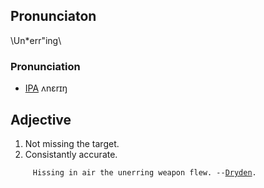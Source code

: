 ==Pronunciaton==
\Un*err"ing\

===Pronunciation===
*[[IPA]] ʌnεrɪŋ

== Adjective==
# Not missing the target.
# Consistantly accurate.

      Hissing in air the unerring weapon flew. --[[w:Dryden|Dryden]].